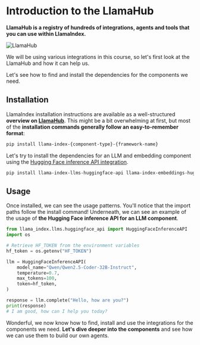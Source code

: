 # Introduction to the LlamaHub

**LlamaHub is a registry of hundreds of integrations, agents and tools that you can use within LlamaIndex.**

![LlamaHub](https://huggingface.co/datasets/agents-course/course-images/resolve/main/en/unit2/llama-index/llama-hub.png)

We will be using various integrations in this course, so let's first look at the LlamaHub and how it can help us.

Let's see how to find and install the dependencies for the components we need.

## Installation

LlamaIndex installation instructions are available as a well-structured **overview on [LlamaHub](https://llamahub.ai/)**.
This might be a bit overwhelming at first, but most of the **installation commands generally follow an easy-to-remember format**:

```bash
pip install llama-index-{component-type}-{framework-name}
```

Let's try to install the dependencies for an LLM and embedding component using the [Hugging Face inference API integration](https://llamahub.ai/l/llms/llama-index-llms-huggingface-api?from=llms).

```bash
pip install llama-index-llms-huggingface-api llama-index-embeddings-huggingface
```

## Usage

Once installed, we can see the usage patterns. You'll notice that the import paths follow the install command!
Underneath, we can see an example of the usage of **the Hugging Face inference API for an LLM component**.

```python
from llama_index.llms.huggingface_api import HuggingFaceInferenceAPI
import os

# Retrieve HF_TOKEN from the environment variables
hf_token = os.getenv("HF_TOKEN")

llm = HuggingFaceInferenceAPI(
    model_name="Qwen/Qwen2.5-Coder-32B-Instruct",
    temperature=0.7,
    max_tokens=100,
    token=hf_token,
)

response = llm.complete("Hello, how are you?")
print(response)
# I am good, how can I help you today?
```

Wonderful, we now know how to find, install and use the integrations for the components we need.
**Let's dive deeper into the components** and see how we can use them to build our own agents.
